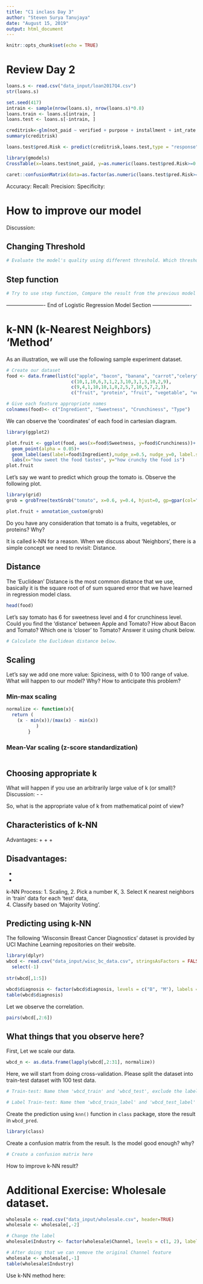 ---
title: "C1 inclass Day 3"
author: "Steven Surya Tanujaya"
date: "August 15, 2019"
output: html_document
---

```{r setup, include=FALSE}
knitr::opts_chunk$set(echo = TRUE)
```

# Review Day 2

```{r}
loans.s <- read.csv("data_input/loan2017Q4.csv")
str(loans.s)
```

```{r}
set.seed(417)
intrain <- sample(nrow(loans.s), nrow(loans.s)*0.8)
loans.train <- loans.s[intrain, ]
loans.test <- loans.s[-intrain, ]
```

```{r}
creditrisk<-glm(not_paid ~ verified + purpose + installment + int_rate + home_ownership + grdCtoA + annual_inc, data=loans.train,family = "binomial")
summary(creditrisk)
```

```{r}
loans.test$pred.Risk <- predict(creditrisk,loans.test,type = "response")
```

```{r}
library(gmodels)
CrossTable(x=loans.test$not_paid, y=as.numeric(loans.test$pred.Risk>=0.5), dnn=c("actual", "prediction"))
```

```{r}
caret::confusionMatrix(data=as.factor(as.numeric(loans.test$pred.Risk>=0.5)),reference=as.factor(loans.test$not_paid),dnn=c("Pred","Act"),positive="1")
```

Accuracy:
Recall:
Precision:
Specificity:

# How to improve our model

Discussion:


## Changing Threshold
```{r}
# Evaluate the model's quality using different threshold. Which threshold give you best result for your objective?

```

## Step function
```{r}
# Try to use step function, Compare the result from the previous model using the same threshold 0.5. Is it a better model?


```

---------------------- End of Logistic Regression Model Section ----------------------

# k-NN (k-Nearest Neighbors) 'Method'

As an illustration, we will use the following sample experiment dataset.

```{r}
# Create our dataset
food <- data.frame(list(c("apple", "bacon", "banana", "carrot","celery", "cheese","cucumber", "fish", "grape", "green bean", "lettuce", "nuts", "pear", "shrimp","orange"),
                        c(10,1,10,6,3,1,2,3,10,3,1,3,10,2,9),
                        c(9,4,1,10,10,1,8,2,5,7,10,5,7,2,3), 
                        c("fruit", "protein", "fruit", "vegetable", "vegetable", "protein", "vegetable", "protein", "fruit", "vegetable", "vegetable", "proteins", "fruit","protein", "fruit")))

# Give each feature appropriate names
colnames(food)<- c("Ingredient", "Sweetness", "Crunchiness", "Type")
```

We can observe the 'coordinates' of each food in cartesian diagram.
```{r}
library(ggplot2)

plot.fruit <- ggplot(food, aes(x=food$Sweetness, y=food$Crunchiness))+
  geom_point(alpha = 0.05)+
  geom_label(aes(label=food$Ingredient),nudge_x=0.5, nudge_y=0, label.size=0.6)+
  labs(x="how sweet the food tastes", y="how crunchy the food is")
plot.fruit
```

Let's say we want to predict which group the tomato is. Observe the following plot.

```{r}
library(grid)
grob = grobTree(textGrob("tomato", x=0.6, y=0.4, hjust=0, gp=gpar(col="darkorange", fontsize=14)))

plot.fruit + annotation_custom(grob)
```

Do you have any consideration that tomato is a fruits, vegetables, or proteins? Why?



It is called k-NN for a reason. When we discuss about 'Neighbors', there is a simple concept we need to revisit: Distance.

## Distance

The 'Euclidean' Distance is the most common distance that we use, basically it is the square root of of sum squared error that we have learned in regression model class.

```{r}
head(food)
```

Let's say tomato has 6 for sweetness level and 4 for crunchiness level. Could you find the 'distance' between Apple and Tomato? How about Bacon and Tomato? Which one is 'closer' to Tomato? Answer it using chunk below.

```{r}
# Calculate the Euclidean distance below.

```

## Scaling 

Let's say we add one more value: Spiciness, with 0 to 100 range of value. What will happen to our model? Why? How to anticipate this problem?

### Min-max scaling
```{r}
normalize <- function(x){
  return ( 
    (x - min(x))/(max(x) - min(x)) 
           )
        }
```

### Mean-Var scaling (z-score standardization)
```{r}

```

## Choosing appropriate k

What will happen if you use an arbitrarily large value of k (or small)?
Discussion:
-
-

So, what is the appropriate value of k from mathematical point of view?

## Characteristics of k-NN

Advantages:
+
+
+

Disadvantages:
-
-
-

k-NN Process:
1. Scaling,
2. Pick a number K,
3. Select K nearest neighbors in 'train' data for each 'test' data,  
4. Classify based on 'Majority Voting'.

## Predicting using k-NN

The following 'Wisconsin Breast Cancer Diagnostics' dataset is provided by UCI Machine Learning repositories on their website.

```{r}
library(dplyr)
wbcd <- read.csv("data_input/wisc_bc_data.csv", stringsAsFactors = FALSE) %>%
  select(-1)
  
str(wbcd[,1:5])
```

```{r}
wbcd$diagnosis <- factor(wbcd$diagnosis, levels = c("B", "M"), labels = c("Benign", "Malignant"))
table(wbcd$diagnosis)
```

Let we observe the correlation. 
```{r}
pairs(wbcd[,2:6])
```

What things that you observe here?
-


First, Let we scale our data.
```{r}
wbcd_n <- as.data.frame(lapply(wbcd[,2:31], normalize))
```

Here, we will start from doing cross-validation. Please split the dataset into train-test dataset with 100 test data.

```{r}
# Train-test: Name them 'wbcd_train' and 'wbcd_test', exclude the label column

# Label Train-test: Name them 'wbcd_train_label' and 'wbcd_test_label'

```

Create the prediction using `knn()` function in `class` package, store the result in `wbcd_pred`.  

```{r}
library(class)

```

Create a confusion matrix from the result. Is the model good enough? why?

```{r}
# Create a confusion matrix here

```

How to improve k-NN result?

# Additional Exercise: Wholesale dataset.

```{r}
wholesale <- read.csv("data_input/wholesale.csv", header=TRUE)
wholesale <- wholesale[,-2]

# Change the label
wholesale$Industry <- factor(wholesale$Channel, levels = c(1, 2), labels = c("horeca", "retail"))

# After doing that we can remove the original Channel feature
wholesale <- wholesale[,-1]
table(wholesale$Industry)
```

Use k-NN method here:

```{r}

```

